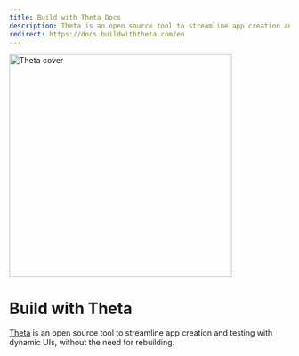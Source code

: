 ```yaml
---
title: Build with Theta Docs
description: Theta is an open source tool to streamline app creation and testing with dynamic UIs, without the need for rebuilding.
redirect: https://docs.buildwiththeta.com/en
---
```


<img src="https://raw.githubusercontent.com/buildwiththeta/buildwiththeta/main/docs/assets/website_cover.jpg" width="400" alt="Theta cover"/>

# Build with Theta
[Theta](https://buildwiththeta.com) is an open source tool to streamline app creation and testing with dynamic UIs, without the need for rebuilding.
